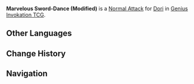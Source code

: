 {{About|the Character Card Skill for [[Genius Invokation TCG]]|the Playable Character Talent|Marvelous Sword-Dance (Modified)}}
{{Genius Invokation TCG Skill Infobox
|title      = Marvelous Sword-Dance (Modified)
|image      = Marvelous Sword-Dance (Modified) Character Card Skill.png
|type       = Normal Attack
|character  = Dori
|element    = Electro
|matching   = 1
|unaligned  = 2
|effect     = Deals 2 {{Color|Physical DMG}}.
|order      = 1
}}
'''Marvelous Sword-Dance (Modified)''' is a [[Character Card Normal Attack|Normal Attack]] for [[Dori (Character Card)|Dori]] in [[Genius Invokation TCG]].

==Other Languages==
{{Other Languages|Transclude=Marvelous Sword-Dance (Modified)}}

==Change History==
{{Change History|4.2}}

==Navigation==
{{Genius Invokation TCG Skill Navbox|Dori}}